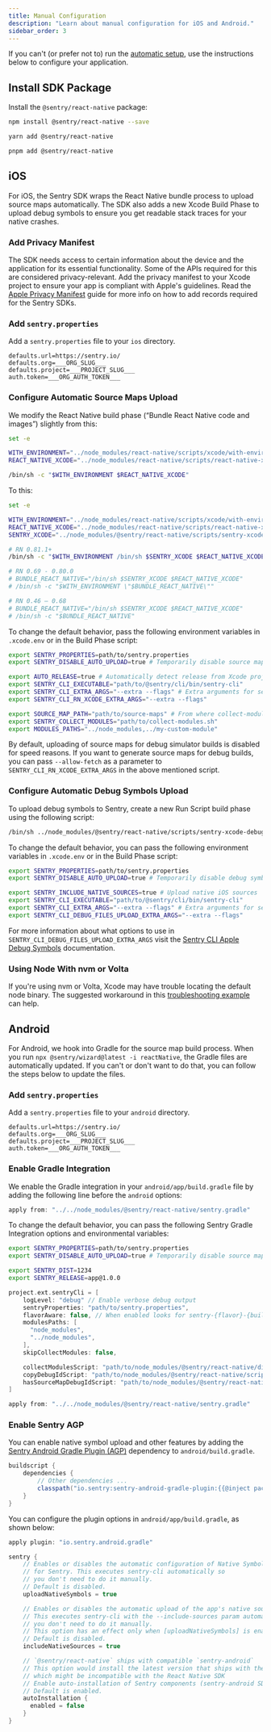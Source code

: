 ```yaml
---
title: Manual Configuration
description: "Learn about manual configuration for iOS and Android."
sidebar_order: 3
---
```


If you can't (or prefer not to) run the [automatic setup](/platforms/react-native), use the instructions below to configure your application.

## Install SDK Package

Install the `@sentry/react-native` package:

```bash {tabTitle:npm}
npm install @sentry/react-native --save
```

```bash {tabTitle:yarn}
yarn add @sentry/react-native
```

```bash {tabTitle:pnpm}
pnpm add @sentry/react-native
```

## iOS

For iOS, the Sentry SDK wraps the React Native bundle process to upload source maps automatically. The SDK also adds a new Xcode Build Phase to upload debug symbols to ensure you get readable stack traces for your native crashes.

### Add Privacy Manifest

The SDK needs access to certain information about the device and the application for its essential functionality. Some of the APIs required for this are considered privacy-relevant. Add the privacy manifest to your Xcode project to ensure your app is compliant with Apple's guidelines. Read the [Apple Privacy Manifest](/platforms/react-native/data-management/apple-privacy-manifest/) guide for more info on how to add records required for the Sentry SDKs.

### Add `sentry.properties`

Add a `sentry.properties` file to your `ios` directory.

```properties {filename: ios/sentry.properties}
defaults.url=https://sentry.io/
defaults.org=___ORG_SLUG___
defaults.project=___PROJECT_SLUG___
auth.token=___ORG_AUTH_TOKEN___
```

### Configure Automatic Source Maps Upload

We modify the React Native build phase (“Bundle React Native code and images”) slightly from this:

```bash {filename:Bundle React Native code and images}
set -e

WITH_ENVIRONMENT="../node_modules/react-native/scripts/xcode/with-environment.sh"
REACT_NATIVE_XCODE="../node_modules/react-native/scripts/react-native-xcode.sh"

/bin/sh -c "$WITH_ENVIRONMENT $REACT_NATIVE_XCODE"
```

To this:

```bash {filename:Bundle React Native code and images}
set -e

WITH_ENVIRONMENT="../node_modules/react-native/scripts/xcode/with-environment.sh"
REACT_NATIVE_XCODE="../node_modules/react-native/scripts/react-native-xcode.sh"
SENTRY_XCODE="../node_modules/@sentry/react-native/scripts/sentry-xcode.sh"

# RN 0.81.1+
/bin/sh -c "$WITH_ENVIRONMENT /bin/sh $SENTRY_XCODE $REACT_NATIVE_XCODE"

# RN 0.69 - 0.80.0
# BUNDLE_REACT_NATIVE="/bin/sh $SENTRY_XCODE $REACT_NATIVE_XCODE"
# /bin/sh -c "$WITH_ENVIRONMENT \"$BUNDLE_REACT_NATIVE\""

# RN 0.46 – 0.68
# BUNDLE_REACT_NATIVE="/bin/sh $SENTRY_XCODE $REACT_NATIVE_XCODE"
# /bin/sh -c "$BUNDLE_REACT_NATIVE"
```

To change the default behavior, pass the following environment variables in `.xcode.env` or in the Build Phase script:

```bash {filename:.xcode.env}
export SENTRY_PROPERTIES=path/to/sentry.properties
export SENTRY_DISABLE_AUTO_UPLOAD=true # Temporarily disable source map upload

export AUTO_RELEASE=true # Automatically detect release from Xcode project
export SENTRY_CLI_EXECUTABLE="path/to/@sentry/cli/bin/sentry-cli"
export SENTRY_CLI_EXTRA_ARGS="--extra --flags" # Extra arguments for sentry-cli in all build phases
export SENTRY_CLI_RN_XCODE_EXTRA_ARGS="--extra --flags"

export SOURCE_MAP_PATH="path/to/source-maps" # From where collect-modules should read modules
export SENTRY_COLLECT_MODULES="path/to/collect-modules.sh"
export MODULES_PATHS="../node_modules,../my-custom-module"
```

By default, uploading of source maps for debug simulator builds is disabled for speed reasons. If you want to generate source maps for debug builds, you can pass `--allow-fetch` as a parameter to `SENTRY_CLI_RN_XCODE_EXTRA_ARGS` in the above mentioned script.

### Configure Automatic Debug Symbols Upload

To upload debug symbols to Sentry, create a new Run Script build phase using the following script:

```bash {filename:Upload Debug Symbols to Sentry}
/bin/sh ../node_modules/@sentry/react-native/scripts/sentry-xcode-debug-files.sh
```

To change the default behavior, you can pass the following environment variables in `.xcode.env` or in the Build Phase script:

```bash {filename:.xcode.env}
export SENTRY_PROPERTIES=path/to/sentry.properties
export SENTRY_DISABLE_AUTO_UPLOAD=true # Temporarily disable debug symbols upload

export SENTRY_INCLUDE_NATIVE_SOURCES=true # Upload native iOS sources
export SENTRY_CLI_EXECUTABLE="path/to/@sentry/cli/bin/sentry-cli"
export SENTRY_CLI_EXTRA_ARGS="--extra --flags" # Extra arguments for sentry-cli in all build phases
export SENTRY_CLI_DEBUG_FILES_UPLOAD_EXTRA_ARGS="--extra --flags"
```

For more information about what options to use in `SENTRY_CLI_DEBUG_FILES_UPLOAD_EXTRA_ARGS` visit the [Sentry CLI Apple Debug Symbols](/platforms/apple/dsym/#sentry-cli) documentation.

### Using Node With nvm or Volta

If you're using nvm or Volta, Xcode may have trouble locating the default node binary. The suggested workaround in this [troubleshooting example](/platforms/react-native/troubleshooting/#using-node-with-nvm-or-volta) can help.

## Android

For Android, we hook into Gradle for the source map build process. When you run `npx @sentry/wizard@latest -i reactNative`, the Gradle files are automatically updated. If you can't or don't want to do that, you can follow the steps below to update the files.

### Add `sentry.properties`

Add a `sentry.properties` file to your `android` directory.

```properties {filename: android/sentry.properties}
defaults.url=https://sentry.io/
defaults.org=___ORG_SLUG___
defaults.project=___PROJECT_SLUG___
auth.token=___ORG_AUTH_TOKEN___
```

### Enable Gradle Integration

We enable the Gradle integration in your `android/app/build.gradle` file by adding the following line before the `android` options:

```groovy {filename:android/app/build.gradle}
apply from: "../../node_modules/@sentry/react-native/sentry.gradle"
```

To change the default behavior, you can pass the following Sentry Gradle Integration options and environmental variables:

```bash
export SENTRY_PROPERTIES=path/to/sentry.properties
export SENTRY_DISABLE_AUTO_UPLOAD=true # Temporarily disable source maps upload

export SENTRY_DIST=1234
export SENTRY_RELEASE=app@1.0.0
```

```groovy {filename:android/app/build.gradle}
project.ext.sentryCli = [
    logLevel: "debug" // Enable verbose debug output
    sentryProperties: "path/to/sentry.properties",
    flavorAware: false, // When enabled looks for sentry-{flavor}-{build_type}.properties
    modulesPaths: [
      "node_modules",
      "../node_modules",
    ],
    skipCollectModules: false,

    collectModulesScript: "path/to/node_modules/@sentry/react-native/dist/js/tools/collectModules.js",
    copyDebugIdScript: "path/to/node_modules/@sentry/react-native/scripts/copy-debugid.js",
    hasSourceMapDebugIdScript: "path/to/node_modules/@sentry/react-native/scripts/has-sourcemap-debugid.js",
]

apply from: "../../node_modules/@sentry/react-native/sentry.gradle"
```

### Enable Sentry AGP

You can enable native symbol upload and other features by adding the [Sentry Android Gradle Plugin (AGP)](/platforms/android/configuration/gradle) dependency to `android/build.gradle`.

```groovy {filename:android/build.gradle}
buildscript {
    dependencies {
        // Other dependencies ...
        classpath("io.sentry:sentry-android-gradle-plugin:{{@inject packages.version('sentry.java.android.gradle-plugin', '3.0.0') }}")
    }
}
```

You can configure the plugin options in `android/app/build.gradle`, as shown below:

```groovy {filename:android/app/build.gradle}
apply plugin: "io.sentry.android.gradle"

sentry {
    // Enables or disables the automatic configuration of Native Symbols
    // for Sentry. This executes sentry-cli automatically so
    // you don't need to do it manually.
    // Default is disabled.
    uploadNativeSymbols = true

    // Enables or disables the automatic upload of the app's native source code to Sentry.
    // This executes sentry-cli with the --include-sources param automatically so
    // you don't need to do it manually.
    // This option has an effect only when [uploadNativeSymbols] is enabled.
    // Default is disabled.
    includeNativeSources = true

    // `@sentry/react-native` ships with compatible `sentry-android`
    // This option would install the latest version that ships with the SDK or SAGP (Sentry Android Gradle Plugin)
    // which might be incompatible with the React Native SDK
    // Enable auto-installation of Sentry components (sentry-android SDK and okhttp, timber and fragment integrations).
    // Default is enabled.
    autoInstallation {
      enabled = false
    }
}
```
